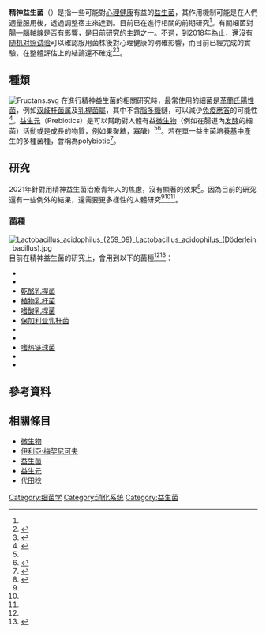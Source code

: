 '''精神益生菌'''（{{lang-en|'''Psychobiotics'''}}）是指一些可能對[[心理健康|心理健康]]有益的[[益生菌|益生菌]]，其作用機制可能是在人們適量服用後，透過調整宿主{{link-en|微生物群相|microbiota}}來達到。目前已在進行相關的前期研究<ref name="Sarkar_2016" />。有關細菌對[[腸—腦軸線|腸—腦軸線]]是否有影響，是目前研究的主題之一。不過，到2018年為止，還沒有[[随机对照试验|随机对照试验]]可以確認服用菌株後對心理健康的明確影響，而目前已經完成的實驗，在整體評估上的結論還不確定<ref name="romijn">{{cite journal | vauthors = Romijn AR, Rucklidge JJ | title = Systematic review of evidence to support the theory of psychobiotics | journal = Nutrition Reviews | volume = 73 | issue = 10 | pages = 675–93 | date = October 2015 | pmid = 26370263 | doi = 10.1093/nutrit/nuv025 | doi-access = free }}</ref><ref name="lin">{{cite journal | vauthors = Liu B, He Y, Wang M, Liu J, Ju Y, Zhang Y, Liu T, Li L, Li Q | title = Efficacy of probiotics on anxiety-A meta-analysis of randomized controlled trials | journal = Depression and Anxiety | volume = 35 | issue = 10 | pages = 935–45 | date = July 2018 | pmid = 29995348 | doi = 10.1002/da.22811| s2cid = 51615532 }}</ref>。

== 種類 ==
[[File:Fructans.svg|thumb]]
在進行精神益生菌的相關研究時，最常使用的細菌是[[革蘭氏陽性菌|革蘭氏陽性菌]]，例如[[双歧杆菌属|双歧杆菌属]]及[[乳桿菌屬|乳桿菌屬]]，其中不含[[脂多糖|脂多糖]]鏈，可以減少[[免疫應答|免疫應答]]的可能性<ref name="Sarkar_2016">{{cite journal | vauthors = Sarkar A, Lehto SM, Harty S, Dinan TG, Cryan JF, Burnet PW | title = Psychobiotics and the Manipulation of Bacteria-Gut-Brain Signals | journal = Trends in Neurosciences | volume = 39 | issue = 11 | pages = 763–81 | date = November 2016 | pmid = 27793434 | pmc = 5102282 | doi = 10.1016/j.tins.2016.09.002 }}</ref>。[[益生元|益生元]]（Prebiotics）是可以幫助對人體有益[[微生物|微生物]]（例如在腸道內[[发酵|发酵]]的細菌）活動或是成長的物質，例如[[果聚糖|果聚糖]]，[[寡醣|寡醣]]）<ref name="Sarkar_2016" /><ref name="2015defRev">{{cite journal | vauthors = Hutkins RW, Krumbeck JA, Bindels LB, Cani PD, Fahey G, Goh YJ, Hamaker B, Martens EC, Mills DA, Rastal RA, Vaughan E, Sanders ME | title = Prebiotics: why definitions matter | journal = Current Opinion in Biotechnology | volume = 37 | pages = 1–7 | date = February 2016 | pmid = 26431716 | pmc = 4744122 | doi = 10.1016/j.copbio.2015.09.001 }}</ref>。若在單一益生菌培養基中產生的多種菌種，會稱為polybiotic<ref name=":5">{{cite journal | vauthors = Bambury A, Sandhu K, Cryan JF, Dinan TG | title = Finding the needle in the haystack: systematic identification of psychobiotics | journal = British Journal of Pharmacology | volume = 175 | issue = 24 | pages = 4430–38 | date = December 2018 | pmid = 29243233 | pmc = 6255950 | doi = 10.1111/bph.14127 }}</ref>。

== 研究 ==
2021年針對用精神益生菌治療青年人的焦慮，沒有顯著的效果<ref name="cohen">{{Cite journal|last=Cohen Kadosh|first=Kathrin|last2=Basso|first2=Melissa|last3=Knytl|first3=Paul|last4=Johnstone|first4=Nicola|last5=Lau|first5=Jennifer Y. F.|last6=Gibson|first6=Glenn R.|date=2021-06-16|title=Psychobiotic interventions for anxiety in young people: a systematic review and meta-analysis, with youth consultation|journal=Translational Psychiatry|language=en|volume=11|issue=1|pages=1–12|doi=10.1038/s41398-021-01422-7|issn=2158-3188|pmc=8206413|pmid=34131108}}</ref>。因為目前的研究還有一些例外的結果，還需要更多樣性的人體研究<ref name=romijn/><ref name=lin/><ref name=cohen/>。

===菌種===
[[File:Lactobacillus_acidophilus_(259_09)_Lactobacillus_acidophilus_(Döderlein_bacillus).jpg|thumb]]
目前在精神益生菌的研究上，會用到以下的菌種<ref name=":5" /><ref>{{cite journal | vauthors = Dinan TG, Stanton C, Cryan JF | title = Psychobiotics: a novel class of psychotropic | journal = Biological Psychiatry | volume = 74 | issue = 10 | pages = 720–26 | date = November 2013 | pmid = 23759244 | doi = 10.1016/j.biopsych.2013.05.001 | s2cid = 40059439 }}</ref>：

* {{link-en|瑞士乳杆菌|Lactobacillus helveticus}}
* {{le|长双歧杆菌|Bifidobacterium longum}}
* [[乾酪乳桿菌|乾酪乳桿菌]]
* [[植物乳杆菌|植物乳杆菌]]
* [[嗜酸乳桿菌|嗜酸乳桿菌]]
* [[保加利亚乳杆菌|保加利亚乳杆菌]]
* {{link-en|短双歧杆菌|Bifidobacterium breve}}
* {{link-en|嬰兒雙歧杆菌|Bifidobacterium infantis}}
* [[嗜热链球菌|嗜热链球菌]]
* {{link-en|酪乳酸桿菌|Lactobacillus rhamnosus}}
* {{link-en|格氏乳酸桿菌|Lactobacillus gasseri}}
== 參考資料 ==
{{Reflist}}
== 相關條目 ==
{{refbegin|2}}
* [[微生物|微生物]]
* [[伊利亞·梅契尼可夫|伊利亞·梅契尼可夫]]
* [[益生菌|益生菌]]
* [[益生元|益生元]]
* [[代田稔|代田稔]]
{{refend}}

[[Category:细菌学|Category:细菌学]]
[[Category:消化系统|Category:消化系统]]
[[Category:益生菌|Category:益生菌]]